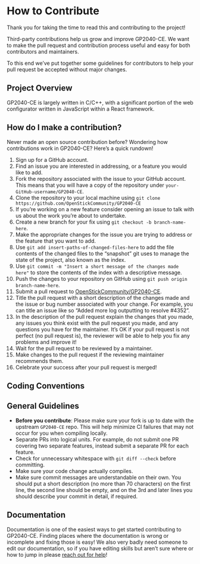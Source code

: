 # How to Contribute

Thank you for taking the time to read this and contributing to the project!

Third-party contributions help us grow and improve GP2040-CE. We want to make the pull request and contribution process useful and easy for both contributors and maintainers.

To this end we’ve put together some guidelines for contributors to help your pull request be accepted without major changes.

## Project Overview

GP2040-CE is largely written in C/C++, with a significant portion of the web configurator written in JavaScript within a React framework.

## How do I make a contribution?

Never made an open source contribution before? Wondering how contributions work in GP2040-CE? Here’s a quick rundown!

1. Sign up for a GitHub account.
2. Find an issue you are interested in addressing, or a feature you would like to add.
3. Fork the repository associated with the issue to your GitHub account. This means that you will have a copy of the repository under `your-GitHub-username/GP2040-CE`.
4. Clone the repository to your local machine using `git clone https://github.com/OpenStickCommunity/GP2040-CE`
5. If you’re working on a new feature consider opening an issue to talk with us about the work you’re about to undertake.
6. Create a new branch for your fix using `git checkout -b branch-name-here`.
7. Make the appropriate changes for the issue you are trying to address or the feature that you want to add.
8. Use `git add insert-paths-of-changed-files-here` to add the file contents of the changed files to the “snapshot” git uses to manage the state of the project, also known as the index.
9. Use `git commit -m "Insert a short message of the changes made here"` to store the contents of the index with a descriptive message.
10. Push the changes to your repository on GitHub using `git push origin branch-name-here`.
11. Submit a pull request to [OpenStickCommunity/GP2040-CE](https://github.com/OpenStickCommunity/GP2040-CE).
12. Title the pull request with a short description of the changes made and the issue or bug number associated with your change. For example, you can title an issue like so “Added more log outputting to resolve #4352”.
13. In the description of the pull request explain the changes that you made, any issues you think exist with the pull request you made, and any questions you have for the maintainer. It’s OK if your pull request is not perfect (no pull request is), the reviewer will be able to help you fix any problems and improve it!
14. Wait for the pull request to be reviewed by a maintainer.
15. Make changes to the pull request if the reviewing maintainer recommends them.
16. Celebrate your success after your pull request is merged!

## Coding Conventions

## General Guidelines

- **Before you contribute**: Please make sure your fork is up to date with the upstream `GP2040-CE` repo. This will help minimize CI failures that may not occur for you when compiling locally.
- Separate PRs into logical units. For example, do not submit one PR covering two separate features, instead submit a separate PR for each feature.
- Check for unnecessary whitespace with `git diff --check` before committing.
- Make sure your code change actually compiles.
- Make sure commit messages are understandable on their own. You should put a short description (no more than 70 characters) on the first line, the second line should be empty, and on the 3rd and later lines you should describe your commit in detail, if required.

## Documentation

Documentation is one of the easiest ways to get started contributing to GP2040-CE. Finding places where the documentation is wrong or incomplete and fixing those is easy! We also very badly need someone to edit our documentation, so if you have editing skills but aren’t sure where or how to jump in please [reach out for help](../getting-help-support.mdx)!
